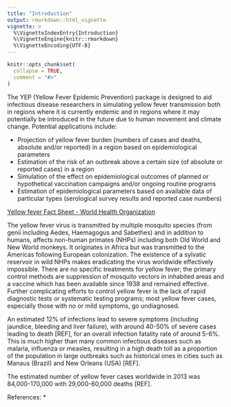```yaml
---
title: "Introduction"
output: rmarkdown::html_vignette
vignette: >
  %\VignetteIndexEntry{Introduction}
  %\VignetteEngine{knitr::rmarkdown}
  %\VignetteEncoding{UTF-8}
---
```


```r
knitr::opts_chunk$set(
  collapse = TRUE,
  comment = "#>"
)
```

The YEP (Yellow Fever Epidemic Prevention) package is designed to aid infectious disease researchers in simulating yellow fever transmission both in regions where it is currently endemic and in regions where it may potentially be introduced in the future due to human movement and climate change. Potential applications include:

-   Projection of yellow fever burden (numbers of cases and deaths, absolute and/or reported) in a region based on epidemiological parameters
-   Estimation of the risk of an outbreak above a certain size (of absolute or reported cases) in a region
-   Simulation of the effect on epidemiological outcomes of planned or hypothetical vaccination campaigns and/or ongoing routine programs
-   Estimation of epidemiological parameters based on available data of particular types (serological survey results and reported case numbers)

[Yellow fever Fact Sheet - World Health Organization](https://www.who.int/news-room/fact-sheets/detail/yellow-fever)

The yellow fever virus is transmitted by multiple mosquito species (from genii including Aedes, Haemagogus and Sabethes) and in addition to humans, affects non-human primates (NHPs) including both Old World and New World monkeys. It originates in Africa but was transmitted to the Americas following European colonization. The existence of a sylvatic reservoir in wild NHPs makes eradicating the virus worldwide effectively impossible. There are no specific treatments for yellow fever; the primary control methods are suppression of mosquito vectors in inhabited areas and a vaccine which has been available since 1938 and remained effective. Further complicating efforts to control yellow fever is the lack of rapid diagnostic tests or systematic testing programs; most yellow fever cases, especially those with no or mild symptoms, go undiagnosed.

An estimated 12% of infections lead to severe symptoms (including jaundice, bleeding and liver failure), with around 40-50% of severe cases leading to death [REF], for an overall infection fatality rate of around 5-6%. This is much higher than many common infectious diseases such as malaria, influenza or measles, resulting in a high death toll as a proportion of the population in large outbreaks such as historical ones in cities such as Manaus (Brazil) and New Orleans (USA) [REF].

The estimated number of yellow fever cases worldwide in 2013 was 84,000-170,000 with 29,000-60,000 deaths [REF].

References: \*
